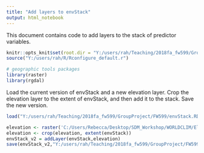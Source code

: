 ```yaml
---
title: "Add layers to envStack"
output: html_notebook
---
```


This document contains code to add layers to the stack of predictor variables.

```r
knitr::opts_knit$set(root.dir = "Y:/users/rah/Teaching/2018fa_fw599/GroupProject/FW599/")
source("Y:/users/rah/R/Rconfigure_default.r")

# geographic tools packages
library(raster)
library(rgdal)
```

Load the current version of envStack and a new elevation layer. Crop the elevation layer to the extent of envStack, and then add it to the stack. Save the new version.
```r
load("Y:/users/rah/Teaching/2018fa_fw599/GroupProject/FW599/envStack.RData")

elevation <- raster('C:/Users/Rebecca/Desktop/SDM_Workshop/WORLDCLIM/Elevation/World/elevation.tif')
elevation <- crop(elevation, extent(envStack))
envStack_v2 = addLayer(envStack,elevation)
save(envStack_v2,"Y:/users/rah/Teaching/2018fa_fw599/GroupProject/FW599/envStack_v2.RData")
```

